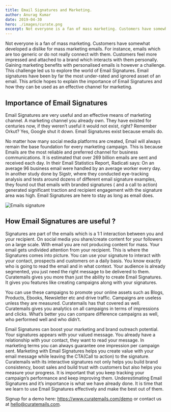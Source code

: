 ```yaml
---
title: Email Signatures and Marketing.
author: Anurag Kumar
date: 2019-04-30
hero: ./images/curate.png
excerpt: Not everyone is a fan of mass marketing. Customers have somewhat developed a dislike for mass marketing emails.
---
```


Not everyone is a fan of mass marketing. Customers have somewhat developed a dislike for mass marketing emails. 
For instance, emails which are too generic or do not really connect with them. Customers feel more impressed and attached to a brand which interacts with them personally.
Gaining marketing benefits with personalised emails is however a challenge. This challenge led us to explore the world of Email Signatures.
Email signatures have been by far the most under-rated and ignored asset of an email. 
This article hopes to explain the importance of Email Signatures and how they can be used as an effective channel for marketing.

<!-- Photo by Diggity Marketing on Unsplash -->

## Importance of Email Signatures

Email Signatures are very useful and an effective means of marketing channel. 
A marketing channel you already own. They have existed for centuries now, if they weren’t useful it would not exist, right? Remember Orkut? Yes, Google shut it down.
Email Signatures exist because emails do.

No matter how many social media platforms are created, Email will always remain the base foundation for every marketing campaign. 
This is because Emails are the most reliable and preferred channel for business communications.
It is estimated that over 269 billion emails are sent and received each day.
In their Email Statistics Report, Radicati says:
On an average 96 business email were handled by an average worker every day.
In another study done by Sigstr, where they conducted eye-tracking analysis and tests around dozens of different email signature examples, they found out that emails with branded signatures ( and a call to action) generated significant traction and recipient engagement with the signature area was high.
Email Signatures are here to stay as long as email does.

![Emails signature](./images/curate.png)

## How Email Signatures are useful ?

Signatures are part of the emails which is a 1:1 interaction between you and your recipient. 
On social media you share/create content for your followers on a large scale. 
With email you are not producing content for mass. Your email gets undivided attention from your recipient. 
This is where the Signatures comes into picture.
You can use your signature to interact with your contact, prospects and customers on a daily basis. 
You know exactly who is going to read the email and in what context. 
Your audience is already segmented, you just need the right message to be delivered to them.
Curatemails gives you more than just the ability to create Email Signatures. It gives you features like creating campaigns along with your signatures. 

You can use these campaigns to promote your online assets such as Blogs, Products, Ebooks, Newsletter etc and drive traffic.
Campaigns are useless unless they are measured. Curatemails has that covered as well. Curatemails gives you analytics on all campaigns in terms of impressions and clicks. 
What’s better you can compare difference campaigns as well, who performed well and who didn’t.


Email Signatures can boost your marketing and brand outreach potential. 
Your signatures appears with your valued message. You already have a relationship with your contact, they want to read your message. 
In marketing terms you can always guarantee one impression per campaign sent.
Marketing with Email Signatures helps you create value with your email message while leaving the CTA(Call to action) to the signature. 
Curatemails with its interactive signatures not only helps you build brand consistency, boost sales and build trust with customers but also helps you measure your progress. 
It is important that you keep tracking your campaign’s performance and keep improving them.
Underestimating Email Signatures and it’s importance is what we have already done. 
It is time that we learn to use Email Signatures effectively and make the best out of them.

 Signup for a demo here: https://www.curatemails.com/demo or contact us at hello@curatemails.com.
